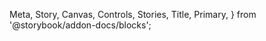   Meta,
  Story,
  Canvas,
  Controls,
  Stories,
  Title,
  Primary,
} from '@storybook/addon-docs/blocks';

<Meta of={ElevationStories} />

<Title />

[Figma Design Source](https://www.figma.com/file/6AovH7Iay9Y7BkpoL5975s/Applications-Specs-for-Devs?node-id=3949%3A9976&mode=dev)

## Examples

<Primary />

## Usage

### SCSS Mixins

```css
@use '@kyndryl-design-system/shidoka-foundation/scss/mixins/elevation.scss';

.your-css-selector {
  @include elevation.shadow($level: '1', $ai: false);
}
```

### Utility Classes

#### Import to SCSS

```css
@use '@kyndryl-design-system/shidoka-foundation/scss/utility/elevation.scss';
```

#### Import to CSS

```css
@import '@kyndryl-design-system/shidoka-foundation/css/elevation.css';
```

#### Import to JS

```js
import '@kyndryl-design-system/shidoka-foundation/css/elevation.css';
```

#### Example HTML

```html
<div class="kd-elevation--level-1"></div>
```

#### Class & Variable Names

| Level             | Class                             | Variable Name                      |
| ----------------- | --------------------------------- | ---------------------------------- |
| 1                 | kd-elevation--level-1             | --kd-elevation-level-1             |
| 1 - AI            | kd-elevation--level-1-ai          | --kd-elevation-level-1-ai          |
| 2                 | kd-elevation--level-2             | --kd-elevation-level-2             |
| 2 - AI            | kd-elevation--level-2-ai          | --kd-elevation-level-2-ai          |
| 2 - Overflow      | kd-elevation--level-2-overflow    | --kd-elevation-level-2-overflow    |
| 2 - Overflow - AI | kd-elevation--level-2-overflow-ai | --kd-elevation-level-2-overflow-ai |
| 3                 | kd-elevation--level-3             | --kd-elevation-level-3             |
| 3 - AI            | kd-elevation--level-3-ai          | --kd-elevation-level-3-ai          |
| 4                 | kd-elevation--level-4             | --kd-elevation-level-4             |
| 4 - AI            | kd-elevation--level-4-ai          | --kd-elevation-level-4-ai          |
